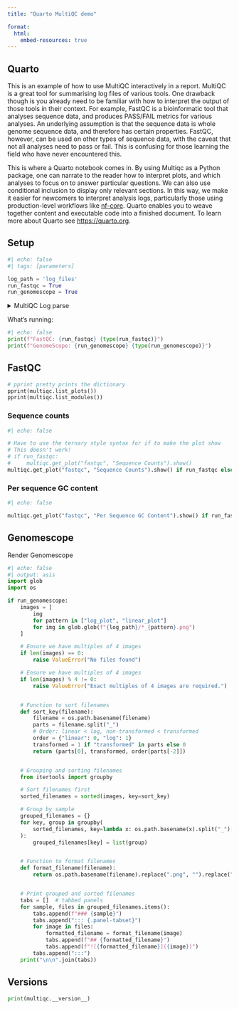 ```yaml
---
title: "Quarto MultiQC demo"

format:
  html:
    embed-resources: true
---
```


## Quarto

This is an example of how to use MultiQC interactively in a report. MultiQC is a great tool for summarising log files of various tools.
One drawback though is you already need to be familiar with how to interpret the output of those tools in their context. For example,
FastQC is a bioinformatic tool that analyses sequence data, and produces PASS/FAIL metrics for various analyses. An underlying 
assumption is that the sequence data is whole genome sequence data, and therefore has certain properties. FastQC, however, can be used
on other types of sequence data, with the caveat that not all analyses need to pass or fail. This is confusing for those learning the
field who have never encountered this. 

This is where a Quarto notebook comes in. By using Multiqc as a Python package, one can narrate to the reader how to interpret plots, and which
analyses to focus on to answer particular questions. We can also use conditional inclusion to display only relevant sections. In this
way, we make it easier for newcomers to interpret analysis logs, particularly those using production-level workflows like [nf-core](https://nf-co.re/).
Quarto enables you to weave together content and executable code into a finished document. To learn more about Quarto see <https://quarto.org>.

## Setup

```python
#| echo: false
#| tags: [parameters]

log_path = 'log_files'
run_fastqc = True
run_genomescope = True
```

<details>
<summary>MultiQC Log parse</summary>
```python
#| output: true
import multiqc
from pprint import pprint
multiqc.reset() # Important for Quarto preview
# Then load a custom config using multiqc.load_config("multiqc_config_illumina.yml")
# The path appears to be relative to the current notebook location.
multiqc.parse_logs(log_path)
```
</details>

What's running:

```python
#| echo: false
print(f"FastQC: {run_fastqc} {type(run_fastqc)}")
print(f"GenomeScope: {run_genomescope} {type(run_genomescope)}")
```

::: {.content-visible when-meta="run_fastqc"  }

## FastQC 

```python
# pprint pretty prints the dictionary
pprint(multiqc.list_plots())
pprint(multiqc.list_modules())
```

### Sequence counts

```python
#| echo: false

# Have to use the ternary style syntax for if to make the plot show
# This doesn't work!
# if run_fastqc:
#     multiqc.get_plot("fastqc", "Sequence Counts").show()
multiqc.get_plot("fastqc", "Sequence Counts").show() if run_fastqc else ""
```

### Per sequence GC content
```python
#| echo: false

multiqc.get_plot("fastqc", "Per Sequence GC Content").show() if run_fastqc else ""
```
:::

::: {.content-visible when-meta="run_genomescope" }

## Genomescope

Render Genomescope
```python
#| echo: false
#| output: asis
import glob
import os

if run_genomescope:
    images = [
        img
        for pattern in ["log_plot", "linear_plot"]
        for img in glob.glob(f"{log_path}/*_{pattern}.png")
    ]

    # Ensure we have multiples of 4 images
    if len(images) == 0:
        raise ValueError("No files found")

    # Ensure we have multiples of 4 images
    if len(images) % 4 != 0:
        raise ValueError("Exact multiples of 4 images are required.")


    # Function to sort filenames
    def sort_key(filename):
        filename = os.path.basename(filename)
        parts = filename.split("_")
        # Order: linear < log, non-transformed < transformed
        order = {"linear": 0, "log": 1}
        transformed = 1 if "transformed" in parts else 0
        return (parts[0], transformed, order[parts[-2]])


    # Grouping and sorting filenames
    from itertools import groupby

    # Sort filenames first
    sorted_filenames = sorted(images, key=sort_key)

    # Group by sample
    grouped_filenames = {}
    for key, group in groupby(
        sorted_filenames, key=lambda x: os.path.basename(x).split("_")[0]
    ):
        grouped_filenames[key] = list(group)


    # Function to format filenames
    def format_filename(filename):
        return os.path.basename(filename).replace(".png", "").replace("_", " ")


    # Print grouped and sorted filenames
    tabs = []  # tabbed panels
    for sample, files in grouped_filenames.items():
        tabs.append(f"### {sample}")
        tabs.append("::: {.panel-tabset}")
        for image in files:
            formatted_filename = format_filename(image)
            tabs.append(f"## {formatted_filename}")
            tabs.append(f"![{formatted_filename}]({image})")
        tabs.append(":::")
    print("\n\n".join(tabs))
```

:::

## Versions

```python
print(multiqc.__version__)
```
